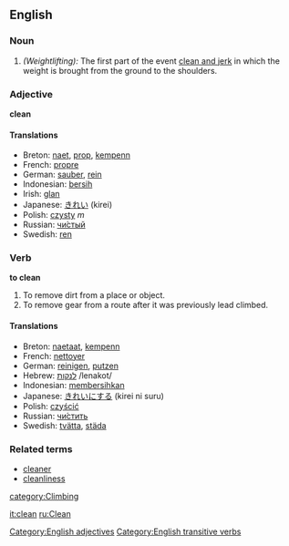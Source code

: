 ==English==

===Noun===
#''(Weightlifting):'' The first part of the event [[clean and jerk]] in which the weight is brought from the ground to the shoulders.

=== Adjective ===
'''clean'''

==== Translations ====
*Breton: [[naet]], [[prop]], [[kempenn]]
*French: [[propre]]
*German: [[sauber]], [[rein]]
*Indonesian: [[bersih]]
*Irish: [[glan]]
*Japanese: [[きれい]] (kirei)
*Polish: [[czysty]] ''m''
*Russian: [[чистый|чи́стый]]
*Swedish: [[ren]]

=== Verb ===
'''to clean'''
#To remove dirt from a place or object.
#To remove gear from a route after it was previously lead climbed.

==== Translations ====
*Breton: [[naetaat]], [[kempenn]]
*French: [[nettoyer]]
*German: [[reinigen]], [[putzen]]
*Hebrew: [[:he:לנקות|לנקות]] /lenakot/
*Indonesian: [[bersih|membersihkan]]
*Japanese: [[きれい]]にする (kirei ni suru)
*Polish: [[czyścić]]
*Russian: [[:ru:чистить|чи́стить]]
*Swedish: [[tvätta]], [[städa]]

===Related terms===
*[[cleaner]]
*[[cleanliness]]

[[category:Climbing]]
[[Category:English adjectives]]
[[Category:English transitive verbs]]

[[it:clean]]
[[ru:Clean]]